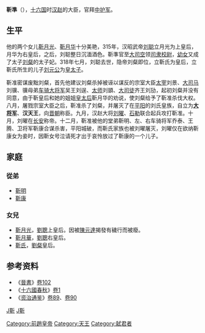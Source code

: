 {{noteTA
|1=zh-hans:靳准; zh-hant:靳準;
}}
'''靳準'''（{{bd||？|318年||catIdx=J靳}}），[[十六国|十六国]]时[[汉赵|汉赵]]的大臣，官拜[[中护军|中护军]]。
==生平==
他的两个女儿[[靳月光|靳月光]]、[[靳月华|靳月华]]十分美艳，315年，汉昭武帝[[刘聪|刘聪]]立月光为上皇后，月华为右皇后，之后，刘聪整日沉湎酒色。靳準官至[[大司空|大司空]]领[[司隶校尉|司隶校尉]]，[[靳皇后_(汉隐帝)|幼女]]又成了太子[[刘粲|刘粲]]的太子妃。318年七月，刘聪去世，隐帝刘粲即位，立靳氏为皇后，立靳氏所生的儿子[[刘元公|刘元公]]为[[皇太子|皇太子]]。

靳准密谋废黜刘粲，首先他建议刘粲杀掉被诬以谋反的宗室大臣[[太宰|太宰]]刘景、[[大司马|大司马]]刘骥、骥母弟[[车骑大将军|车骑大将军]]吴王刘逞、[[太师|太师]]刘顗、[[大司徒|大司徒]]齐王刘劢，起初刘粲并没有同意，由于靳皇后和她的姐姐[[皇太后|皇太后]]靳月华的劝说，使刘粲给予了靳准杀伐大权。八月，屠戮宗室大臣之后，靳准杀了刘粲，并屠灭了在[[平阳|平阳]]的刘氏皇族，自立为'''[[大将军_(东亚)|大将军]]'''、'''汉天王'''，向[[晋朝|晋朝]]称臣。九月，汉赵大将[[刘曜|刘曜]]、[[石勒|石勒]]联合起兵攻打靳准。十月，刘曜在[[长安|长安]]称帝。十二月，靳准被他的堂弟靳明、左、右车骑将军乔泰、王腾、卫将军靳康合谋杀害，平阳城破，而靳氏家族也被刘曜屠灭，刘曜仅在欲纳靳康女为妾时，因靳女号泣请死才出于哀怜放过了靳康的一个儿子。

== 家庭 ==
=== 從弟 ===
*[[靳明|靳明]]
*[[靳康|靳康]]

=== 女兒 ===
*[[靳月光|靳月光]]，[[劉聰|劉聰]]上皇后。因被[[陳元達|陳元達]]揭發有穢行而被廢。
*[[靳月華|靳月華]]，[[劉聰|劉聰]]右皇后。
*[[靳皇后|靳氏]]，[[劉粲|劉粲]]皇后。

== 参考资料 ==
*《[[晉書|晉書]]》[[s:晉書/卷102|卷102]]
*《[[十六國春秋|十六國春秋]]》[[s:十六國春秋/卷01|卷1]]
*《[[资治通鉴|资治通鉴]]》[[s:資治通鑑/卷089|卷89]]、[[s:資治通鑑/卷090|卷90]]

{{s-start}}
{{s-before|女婿[[刘粲|刘粲]]|稱汉皇帝}}
{{s-ttl|title=[[东晋十六国君主列表|中国汉赵天王]]|years=318年}}
{{s-after|[[刘曜|刘曜]]|稱趙皇帝}}
{{s-end}}
{{五胡十六国君主}}

[[category:五胡十六国人物|J靳]]
[[category:前赵官员|J靳]]
[[Category:前趙皇帝|Category:前趙皇帝]]
[[Category:天王|Category:天王]]
[[Category:弑君者|Category:弑君者]]